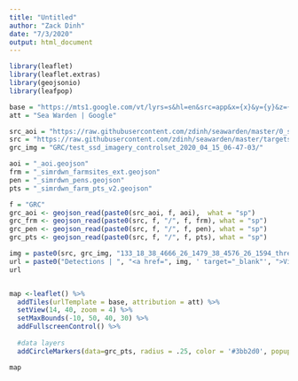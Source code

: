 ```yaml
---
title: "Untitled"
author: "Zack Dinh"
date: "7/3/2020"
output: html_document
---
```


```r
library(leaflet)
library(leaflet.extras)
library(geojsonio)
library(leafpop)
```

```r
base = "https://mts1.google.com/vt/lyrs=s&hl=en&src=app&x={x}&y={y}&z={z}&s=G"
att = "Sea Warden | Google"

src_aoi = "https://raw.githubusercontent.com/zdinh/seawarden/master/0_search_areas/3_aoi/"
src = "https://raw.githubusercontent.com/zdinh/seawarden/master/targets_2_simrdwn/"
grc_img = "GRC/test_ssd_imagery_controlset_2020_04_15_06-47-03/"

aoi = "_aoi.geojson"
frm = "_simrdwn_farmsites_ext.geojson"
pen = "_simrdwn_pens.geojson"
pts = "_simrdwn_farm_pts_v2.geojson"

f = "GRC"
grc_aoi <- geojson_read(paste0(src_aoi, f, aoi),  what = "sp")
grc_frm <- geojson_read(paste0(src, f, "/", f, frm), what = "sp")
grc_pen <- geojson_read(paste0(src, f, "/", f, pen), what = "sp")
grc_pts <- geojson_read(paste0(src, f, "/", f, pts), what = "sp")
```

```r
img = paste0(src, grc_img, "133_18_38_4666_26_1479_38_4576_26_1594_thresh%3D0.25..jpeg")
url = paste0("Detections | ", "<a href=", img, ' target="_blank"', ">View Image</a>")
url
```
```r



```

```r
map <-leaflet() %>%
  addTiles(urlTemplate = base, attribution = att) %>%
  setView(14, 40, zoom = 4) %>%
  setMaxBounds(-10, 50, 40, 30) %>%
  addFullscreenControl() %>%
  
  #data layers
  addCircleMarkers(data=grc_pts, radius = .25, color = '#3bb2d0', popup = paste0(url, popupImage(img, src = "remote", height=300, width=300)))

map
```